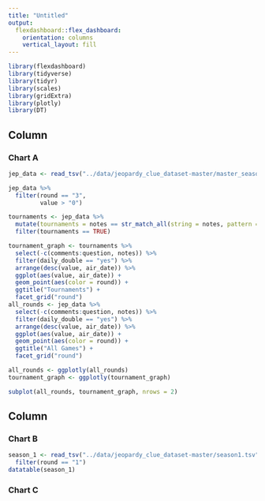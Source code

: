 ```yaml
---
title: "Untitled"
output: 
  flexdashboard::flex_dashboard:
    orientation: columns
    vertical_layout: fill
---
```


```r
library(flexdashboard)
library(tidyverse)
library(tidyr)
library(scales)
library(gridExtra)
library(plotly)
library(DT)
```

Column {data-width=600}
-----------------------------------------------------------------------

### Chart A

```r
jep_data <- read_tsv("../data/jeopardy_clue_dataset-master/master_season1-35.tsv")

jep_data %>% 
  filter(round == "3",
         value > "0")

tournaments <- jep_data %>% 
  mutate(tournaments = notes == str_match_all(string = notes, pattern = ".*game.*")) %>%
  filter(tournaments == TRUE)

tournament_graph <- tournaments %>% 
  select(-c(comments:question, notes)) %>% 
  filter(daily_double == "yes") %>% 
  arrange(desc(value, air_date)) %>% 
  ggplot(aes(value, air_date)) +
  geom_point(aes(color = round)) +
  ggtitle("Tournaments") +
  facet_grid("round")
all_rounds <- jep_data %>% 
  select(-c(comments:question, notes)) %>% 
  filter(daily_double == "yes") %>% 
  arrange(desc(value, air_date)) %>% 
  ggplot(aes(value, air_date)) +
  geom_point(aes(color = round)) + 
  ggtitle("All Games") +
  facet_grid("round") 

all_rounds <- ggplotly(all_rounds)
tournament_graph <- ggplotly(tournament_graph)

subplot(all_rounds, tournament_graph, nrows = 2)
```

Column {data-width=400}
-----------------------------------------------------------------------

### Chart B

```r
season_1 <- read_tsv("../data/jeopardy_clue_dataset-master/season1.tsv") %>% 
  filter(round == "1")
datatable(season_1)
```

### Chart C

```r

```

